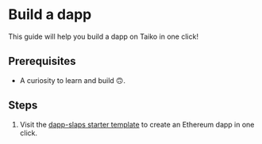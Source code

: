 # Build a dapp

This guide will help you build a dapp on Taiko in one click!

## Prerequisites

- A curiosity to learn and build 🙃.

## Steps

1. Visit the [dapp-slaps starter template](https://github.com/d1onys1us/dapp-slaps) to create an Ethereum dapp in one click.
